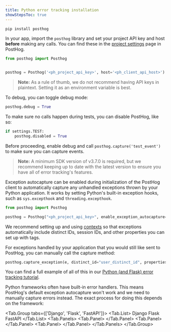 ```yaml
---
title: Python error tracking installation
showStepsToc: true
---
```




<Steps>
<Step title="Install PostHog Python SDK" badge="required">

```bash
pip install posthog
```

In your app, import the `posthog` library and set your project API key and host **before** making any calls. You can find these in the [project settings](https://app.posthog.com/project/settings) page in PostHog.

```python
from posthog import Posthog


posthog = Posthog('<ph_project_api_key>', host='<ph_client_api_host>')
```

> **Note:** As a rule of thumb, we do not recommend having API keys in plaintext. Setting it as an environment variable is best.

To debug, you can toggle debug mode:

```python
posthog.debug = True
```

To make sure no calls happen during tests, you can disable PostHog, like so:

```python
if settings.TEST:
    posthog.disabled = True
```

</Step>

<Step checkpoint title="Verify PostHog is initialized" subtitle="Confirm you can capture events with PostHog">

Before proceeding, enable debug and call `posthog.capture('test_event')` to make sure you can capture events.

</Step>

<Step title="Setting up exception autocapture" subtitle="Your goal in this step: Enable automatic exception tracking for your Python application." badge="required">

> **Note:** A minimum SDK version of v3.7.0 is required, but we recommend keeping up to date with the latest version to ensure you have all of error tracking's features.

Exception autocapture can be enabled during initialization of the PostHog client to automatically capture any unhandled exceptions thrown by your Python application. It works by setting Python's built-in exception hooks, such as `sys.excepthook` and `threading.excepthook`.

```python
from posthog import Posthog

posthog = Posthog("<ph_project_api_key>", enable_exception_autocapture=True, ...)
```

We recommend setting up and using [contexts](/docs/libraries/python#contexts) so that exceptions automatically include distinct IDs, session IDs, and other properties you can set up with tags.

</Step>

<Step title="Manually capturing exceptions" subtitle="Your goal in this step: Manually capture exceptions in your Python application." badge="optional">

For exceptions handled by your application that you would still like sent to PostHog, you can manually call the capture method:

```python
posthog.capture_exception(e, distinct_id="user_distinct_id", properties=additional_properties)
```

You can find a full example of all of this in our [Python (and Flask) error tracking tutorial](/tutorials/python-error-tracking).

</Step>

<StepVerifyErrorTracking />

<Step title="Framework-specific exception capture" subtitle="Your goal in this step: Configure framework-specific exception capture." badge="optional">

Python frameworks often have built-in error handlers. This means PostHog's default exception autocapture won't work and we need to manually capture errors instead. The exact process for doing this depends on the framework:

<Tab.Group tabs={['Django', 'Flask', 'FastAPI']}>
  <Tab.List>
    <Tab>Django</Tab>
    <Tab>Flask</Tab>
    <Tab>FastAPI</Tab>
  </Tab.List>
  <Tab.Panels>
    <Tab.Panel>
      <DjangoContextMiddleware />
    </Tab.Panel>
    <Tab.Panel>
      <PythonFlaskExceptionAutocapture />
    </Tab.Panel>
    <Tab.Panel>
      <PythonFastAPIExceptionAutocapture />
    </Tab.Panel>
  </Tab.Panels>
</Tab.Group>

</Step>

<Step title="Upload source maps" badge="optional">

<StepUploadSourceMaps urlPath="cli" />

</Step>
</Steps> 
